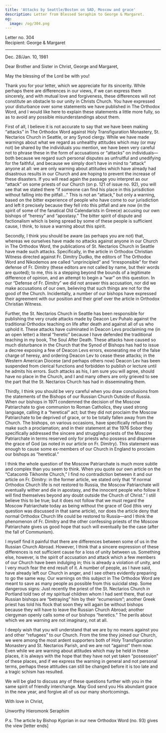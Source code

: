 ```yaml
---
title: 'Attacks by Seattle/Boston on SAD, Moscow and grace'
description: Letter from Blessed Seraphim to George & Margaret.
og:
  image: /og/304.png
---
```


<div style={{textAlign:'right', fontFamily:'monospace'}}>Letter no. 304</div>
<div style={{textAlign:'left', fontFamily:'monospace'}}>Recipient: George & Margaret</div>

---

Dec. 28/Jan. 10, 1981

Dear Brother and Sister in Christ, George and Margaret,

May the blessing of the Lord be with you!

Thank you for your letter, which we appreciate for its sincerity. While perhaps there are differences in our views, if we can express them sincerely, and with mutual love and forgiveness, these differences will not constitute an obstacle to our unity in Christs Church. You have expressed your disturbance over some statements we have published in The Orthodox Word, and I would like here to explain these statements a little more fully, so as to avoid any possible misunderstandings about them.

First of all, I believe it is not accurate to say that we have been making “attacks” in The Orthodox Word against Holy Transfiguration Monastery, St. Nectarios Church in Seattle, or any Synod clergy. While we have made warnings about what we regard as unhealthy attitudes which may (or may not) be shared by the individuals you mention, we have been very careful not to phrase these in the form of accusations or “attacks” on individuals—both because we regard such personal disputes as unfruitful and unedifying for the faithful, and because we simply don’t have in mind to “attack” anyone at all: we are only warning about attitudes which have already had disastrous results in our Church and are hoping to prevent the increase of these disasters. If you will read again the passage you interpret as our “attack” on some priests of our Church (on p. 121 of issue no. 92), you will see that we stated there “if someone can find his place in this jurisdiction without falling into the pitfall…” This is not an “attack,” but only a warning, based on the bitter experience of people who have come to our jurisdiction and left it precisely because they fell into this pitfall and are now (in the spirit of some of the fanatical Old Calendarists in Greece) accusing our own bishops of “heresy” and “apostasy.” The bitter spirit of dispute and factionalism which is being spread by some of these people is sufficient cause, I think, to issue a warning about this spirit.

Secondly, I think you should be aware (as perhaps you are not) that, whereas we ourselves have made no attacks against anyone in our Church in The Orthodox Word, the publications of St. Nectarios Church in Seattle have made such attacks. Specifically, in the article in Orthodox Christian Witness directed against Fr. Dimitry Dudko, the editors of The Orthodox Word and Nikodemos are called “unprincipled” and “irresponsible” for their defense of Fr. Dimitry (these editors are not called by name, but their words are quoted); to me, this is a stepping beyond the bounds of a legitimate difference of opinion, and an attempt to begin a “war” on this question. In our “Defense of Fr. Dimitry” we did not answer this accusation, nor did we make accusations of our own, believing that such things are not for the good of the Church. Incidentally, a number of our bishops have expressed their agreement with our position and their grief over the article in Orthodox Christian Witness.

Further, the St. Nectarios Church in Seattle has been responsible for publishing the very crude attacks made by Deacon Lev Puhalo against the traditional Orthodox teaching on life after death and against all of us who uphold it. These attacks have culminated in Deacon Levs proclaiming me (in an open letter) a literal “heretic” because I have defended the traditional teaching in my book, The Soul After Death. These attacks have caused so much disturbance in the Church that the Synod of Bishops has had to issue a decree exposing a few of Deacon Levs errors, exonerating me of the false charge of heresy, and ordering Deacon Lev to cease these attacks; in the Western American Diocese (and perhaps others now) Deacon Lev has been suspended from clerical functions and forbidden to publish or lecture until he admits his errors. Such attacks as his, I am sure you will agree, should have no place in the Church, and I and many others are only grieved to see the part that the St. Nectarios Church has had in disseminating them.

Thirdly, I think you should be very careful when you draw conclusions from the statements of the Bishops of our Russian Church Outside of Russia. When our bishops in 1971 condemned the decision of the Moscow Patriarchate to give communion to Roman Catholics, they used strong language, calling it a “heretical” act; but they did not proclaim the Moscow Patriarchate to be deprived of grace, or to be totally fallen away from the Church. The bishops, on various occasions, have specifically refused to make such a proclamation; and in their statement at the 1976 Sobor they specifically addressed the sincere and struggling priests of the Moscow Patriarchate in terms reserved only for priests who possess and dispense the grace of God (as noted in our article on Fr. Dimitry). This statement was enough to cause some ex-members of our Church in England to proclaim our bishops as “heretical.”

I think the whole question of the Moscow Patriarchate is much more subtle and complex than you seem to think. When you quote our own article on the “Catacomb Tikhonite Church,” I find no contradiction between it and our article on Fr. Dimitry: in the former article, we stated only that “if normal Orthodox Church life is not restored to Russia, the Moscow Patriarchate will eventually wither and die in apostasy, and the innocent people who follow it will find themselves beyond any doubt outside the Church of Christ.” I still believe this to be true; but it does not follow that we must regard the Moscow Patriarchate today as being without the grace of God (this very question was discussed in that same article), nor does the article deny that normal Orthodox Church life could be restored to Russia—and I think the phenomenon of Fr. Dimitry and the other confessing priests of the Moscow Patriarchate gives us good hope that such will eventually be the case (after the fall of Communism).

I myself find it painful that there are differences between some of us in the Russian Church Abroad. However, I think that a sincere expression of these differences is not sufficient cause for a loss of unity between us. Something else, however, is the spirit of accusation and attack which a few members of our Church have been indulging in; this is already a violation of unity, and I very much fear the end result of it. A number of people, as I have said, have already left our Church in anger, and I see others evidently preparing to go the same way. Our warnings on this subject in The Orthodox Word are meant to save as many people as possible from this suicidal step. Some dangerous signs: Just recently the priest of the St. Nectarios Church in Portland told two of my spiritual children whom I had sent there, that our Russian bishops are “betraying” him by their “ecumenism”; another Greek priest has told his flock that soon they will again be without bishops because they will have to leave the Russian Church Abroad; another clergyman openly calls some of our bishops “heretics.” The perils about which we are warning are not imaginary, not at all.

I deeply wish that you will understand that we are by no means against you and other “refugees” to our Church. From the time they joined our Church, we were among the most ardent supporters both of Holy Transfiguration Monastery and St. Nectarios Parish, and we are not “against” them now. Even while we are warning about attitudes which may be held in these places, it is always with the hope that they have not yet taken “possession” of these places, and if we express the warning in general and not personal terms, perhaps these attitudes can still be changed before it is too late and a tragic schism has resulted.

We will be glad to discuss any of these questions further with you in the same spirit of friendly interchange. May God send you His abundant grace in the new year, and forgive all of us our many shortcomings.

With love in Christ,

Unworthy Hieromonk Seraphim

P.s. The article by Bishop Kyprian in our new Orthodox Word (no. 93) gives the view [letter ends]

